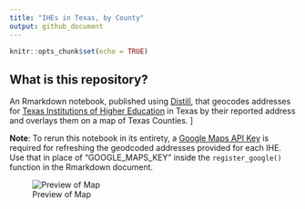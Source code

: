 ```yaml
---
title: "IHEs in Texas, by County"
output: github_document
---
```


```r
knitr::opts_chunk$set(echo = TRUE)
```

## What is this repository?

An Rmarkdown notebook, published using [Distill](https://pkgs.rstudio.com/distill/), that geocodes addresses for [Texas Institutions of Higher Education](http://www.collegeforalltexans.com/index.cfm?ObjectID=D57D0AC5-AB2D-EFB0-FC201080B528442A&CFID=119031819&CFTOKEN=89456070) in Texas by their reported address and overlays them on a map of Texas Counties. 
]

**Note**: To rerun this notebook in its entirety, a [Google Maps API Key](https://developers.google.com/maps/documentation/geocoding/get-api-key) is required for refreshing the geodcoded addresses provided for each IHE. Use that in place of "GOOGLE_MAPS_KEY" inside the `register_google()` function in the Rmarkdown document.

![Preview of Map](figures/map_preview.png)